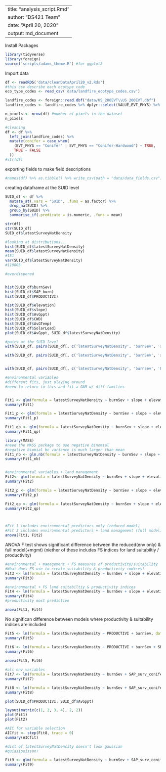
---
title: "analysis_script.Rmd"
author: "DS421 Team"
date: "April 20, 2020"
output: md_document
---
Install Packages
```r
library(tidyverse)
library(foreign)
source('scripts/adams_theme.R') #for ggplot2
```

Import data
```r
df <- readRDS('data/cleanDataApril20_v2.Rds')
#this csv describe each ecotype code
eco_type_codes <- read_csv('data/landfire_ecotype_codes.csv')

landfire_codes <- foreign::read.dbf("data/US_200EVT\\US_200EVT.dbf")
landfire_codes <- landfire_codes %>% dplyr::select(VALUE,EVT_PHYS) %>% rename(landfire2016 = VALUE)

n_pixels <- nrow(df) #number of pixels in the dataset 
n_pixels
```


```r
#cleaning
df <- df %>%
  left_join(landfire_codes) %>%
  mutate(conifer = case_when(
    (EVT_PHYS == "Conifer" | EVT_PHYS == "Conifer-Hardwood") ~ TRUE,
    TRUE ~ FALSE
  ))
#str(df)
```

exporting fields to make field descriptions
```r
#names(df) %>% as.tibble() %>% write_csv(path = "data/data_fields.csv")
```


creating dataframe at the SUID level
```r
SUID_df <- df %>%
  mutate_at(.vars = "SUID", .funs = as.factor) %>%
  drop_na(SUID) %>%
  group_by(SUID) %>%
  summarise_if(.predicate = is.numeric, .funs = mean) 
```


```r
str(df)
str(SUID_df)
SUID_df$latestSurveyNatDensity
```



```r
#looking at distributions...
hist(SUID_df$latestSurveyNatDensity)
mean(SUID_df$latestSurveyNatDensity)
#151
var(SUID_df$latestSurveyNatDensity)
#118805

#overdispered


hist(SUID_df$burnSev)
hist(SUID_df$SAP_burn)
hist(SUID_df$PRODUCTIVI)

hist(SUID_df$elevation)
hist(SUID_df$slope)
hist(SUID_df$AvGppt)
hist(SUID_df$CWD)
hist(SUID_df$AvGTemp)
hist(SUID_df$SolarLoad)
plot(SUID_df$AvGppt, SUID_df$latestSurveyNatDensity)
```

```r
#pairs at the SUID level
with(SUID_df, pairs(SUID_df[, c('latestSurveyNatDensity', 'burnSev', 'slope', 'elevation', 'CWD', 'SolarLoad')])) #, 'SPB', 'SPO', 'SPMec', 'LAND_SUITA', 'PRODUCTIVI')]))

with(SUID_df, pairs(SUID_df[, c('latestSurveyNatDensity', 'burnSev', 'slope', 'elevation', 'CWD', 'SolarLoad', 'LAND_SUITA', 'PRODUCTIVI')]))


with(SUID_df, pairs(SUID_df[, c('latestSurveyNatDensity', 'burnSev', 'LAND_SUITA', 'PRODUCTIVI', 'SPB')]))
```


```r
#environmental variables
#different fits, just playing around
#need to return to this and fit a GAM w/ diff families


Fit1 <- glm(formula = latestSurveyNatDensity ~ burnSev + slope + elevation + CWD+ SolarLoad + AvGppt + northness + eastness + aspect, data = SUID_df)
summary(Fit1)

Fit1_p <- glm(formula = latestSurveyNatDensity ~ burnSev + slope + elevation + CWD+ SolarLoad+ AvGppt + northness + eastness + aspect, data = SUID_df, family = poisson())
summary(Fit1_p)

Fit1_qp <- glm(formula = latestSurveyNatDensity ~ burnSev + slope + elevation + CWD+ SolarLoad+ AvGppt + northness + eastness + aspect, data = SUID_df, family =quasipoisson())
summary(Fit1_qp)
```

```r
library(MASS)
#need the MASS package to use negative binomial
#negative biomial bc variance is much larger than mean
Fit1_nb <- glm.nb(formula = latestSurveyNatDensity ~ burnSev + slope + elevation + CWD+ SolarLoad+ AvGppt + northness + eastness + aspect, data = SUID_df)
summary(Fit1_nb)


#environmental variables + land management 
Fit2<- glm(formula = latestSurveyNatDensity ~ burnSev + slope + elevation + CWD+ SolarLoad + SPB + SPO + SPMec, data = SUID_df)
summary(Fit2)

Fit2_p <- glm(formula = latestSurveyNatDensity ~ burnSev + slope + elevation + CWD+ SolarLoad + SPB + SPO + SPMec, data = SUID_df, family = poisson())
summary(Fit2_p)

Fit2_qp <- glm(formula = latestSurveyNatDensity ~ burnSev + slope + elevation + CWD+ AvGppt + AvGTemp + SolarLoad + SPB + SPO + SPMec, data = SUID_df, family = quasipoisson())
summary(Fit2_qp)



#Fit 1 includes environmental predictors only (reduced model)
#Fit 3 includes environmental predictors + land management (full model)
anova(Fit1, Fit2)
```

ANOVA F test shows significant difference between the reduced(env only) & full model(+mgmt) (niether of these includes FS indices for land suitabiltiy / productivity)


```r
#environmental + management + FS measures of productivity/suitability
#What does FS use to create suitability & productivity indices?
Fit3 <- lm(formula = latestSurveyNatDensity ~ burnSev + slope + elevation + CWD+ SolarLoad + LAND_SUITA + PRODUCTIVI, data = SUID_df)
summary(Fit3)

#environmental + FS land suitabiltiy & productivity indices
Fit4 <- lm(formula = latestSurveyNatDensity ~ burnSev + slope + elevation + CWD + SolarLoad + LAND_SUITA + PRODUCTIVI + SPB + SPO + SPMec, data = SUID_df)
summary(Fit4)
#productivity most predictive

anova(Fit3, Fit4)
```
No significan difference between models where productivity & suitability indices are included

```r
Fit5 <- lm(formula = latestSurveyNatDensity ~ PRODUCTIVI + burnSev, data = SUID_df)
summary(Fit5)

Fit6 <- lm(formula = latestSurveyNatDensity ~ PRODUCTIVI + burnSev + SPB + SPO + SPMec, data = SUID_df)
summary(Fit6)
           
anova(Fit5, Fit6)
```

```r
#all env variables
Fit7 <- lm(formula = latestSurveyNatDensity ~ burnSev + SAP_surv_conifers + SAP_burn + elevation + slope + aspect + northness + eastness + CWD + AvGppt + AvGTemp + SolarLoad, + PRODUCTIVI, data = SUID_df)
summary(Fit7)

Fit8 <- lm(formula = latestSurveyNatDensity ~ burnSev + SAP_surv_conifers + SAP_burn + elevation + slope + aspect + northness + eastness + CWD + AvGppt + AvGTemp + SolarLoad + PRODUCTIVI+ SPB + SPO + SPMec + plantedAfter5Yrs, data = SUID_df)
summary(Fit8)

plot(SUID_df$PRODUCTIVI, SUID_df$AvGppt)


```

```r
layout(matrix(c(1, 2, 3, 4), 2, 2))
plot(Fit1)
plot(Fit2)
```

```r
#AIC for variable selection 
AICfit <- step(Fit8, trace = 0)
summary(AICfit)
```

```r
#dist of latestSurveyNatDensity doesn't look gaussian
#quiasipoisson?

Fit9 <- glm(formula = latestSurveyNatDensity ~ burnSev + SAP_surv_conifers + SAP_burn + elevation + slope + aspect + northness + eastness + CWD + AvGppt + AvGTemp + SolarLoad + PRODUCTIVI+ SPB + SPO + SPMec + plantedAfter5Yrs, data = SUID_df, family = "quasipoisson")
summary(Fit9)
```

